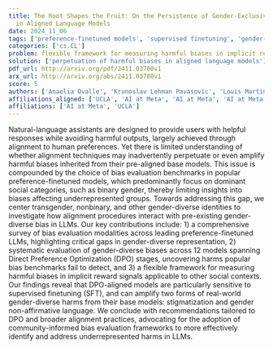 ```yaml
---
title: The Root Shapes the Fruit: On the Persistence of Gender-Exclusive Harms
  in Aligned Language Models
date: 2024_11_06
tags: ['preference-finetuned models', 'supervised finetuning', 'gender-diverse identities', 'bias evaluation benchmarks', 'community-informed bias evaluation frameworks', 'harmful biases', 'alignment techniques', 'Direct Preference Optimization', 'natural-language assistants']
categories: ['cs.CL']
problem: flexible framework for measuring harmful biases in implicit reward signals
solution: ['perpetuation of harmful biases in aligned language models']
pdf_url: http://arxiv.org/pdf/2411.03700v1
arx_url: http://arxiv.org/abs/2411.03700v1
score: 5
authors: ['Anaelia Ovalle', 'Krunoslav Lehman Pavasovic', 'Louis Martin', 'Luke Zettlemoyer', 'Eric Michael Smith', 'Adina Williams', 'Levent Sagun']
affiliations_aligned: ['UCLA', 'AI at Meta', 'AI at Meta', 'AI at Meta', 'AI at Meta', 'AI at Meta', 'AI at Meta']
affiliations: ['AI at Meta', 'UCLA']
---
```



Natural-language assistants are designed to provide users with helpful
responses while avoiding harmful outputs, largely achieved through alignment to
human preferences. Yet there is limited understanding of whether alignment
techniques may inadvertently perpetuate or even amplify harmful biases
inherited from their pre-aligned base models. This issue is compounded by the
choice of bias evaluation benchmarks in popular preference-finetuned models,
which predominantly focus on dominant social categories, such as binary gender,
thereby limiting insights into biases affecting underrepresented groups.
Towards addressing this gap, we center transgender, nonbinary, and other
gender-diverse identities to investigate how alignment procedures interact with
pre-existing gender-diverse bias in LLMs. Our key contributions include: 1) a
comprehensive survey of bias evaluation modalities across leading
preference-finetuned LLMs, highlighting critical gaps in gender-diverse
representation, 2) systematic evaluation of gender-diverse biases across 12
models spanning Direct Preference Optimization (DPO) stages, uncovering harms
popular bias benchmarks fail to detect, and 3) a flexible framework for
measuring harmful biases in implicit reward signals applicable to other social
contexts. Our findings reveal that DPO-aligned models are particularly
sensitive to supervised finetuning (SFT), and can amplify two forms of
real-world gender-diverse harms from their base models: stigmatization and
gender non-affirmative language. We conclude with recommendations tailored to
DPO and broader alignment practices, advocating for the adoption of
community-informed bias evaluation frameworks to more effectively identify and
address underrepresented harms in LLMs.